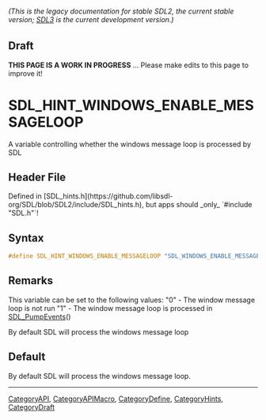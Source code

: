 ====== (This is the legacy documentation for stable SDL2, the current stable version; [https://wiki.libsdl.org/SDL3/ SDL3] is the current development version.) ======

== Draft ==

'''THIS PAGE IS A WORK IN PROGRESS''' ... Please make edits to this page to improve it!


<!-- #*^*^*^*^*See https://wiki.libsdl.org/SGEnumerations for details on editing this page*^*^*^*^* -->
= SDL_HINT_WINDOWS_ENABLE_MESSAGELOOP =

A variable controlling whether the windows message loop is processed by SDL

== Header File ==

Defined in [SDL_hints.h](https://github.com/libsdl-org/SDL/blob/SDL2/include/SDL_hints.h), but apps should _only_ `#include "SDL.h"`!

== Syntax ==

<syntaxhighlight lang='c'>
#define SDL_HINT_WINDOWS_ENABLE_MESSAGELOOP "SDL_WINDOWS_ENABLE_MESSAGELOOP"</syntaxhighlight>

== Remarks ==

This variable can be set to the following values: "0" - The window message
loop is not run "1" - The window message loop is processed in
[[SDL_PumpEvents]]()

By default SDL will process the windows message loop

== Default ==

By default SDL will process the windows message loop.

----
[[CategoryAPI]], [[CategoryAPIMacro]], [[CategoryDefine]], [[CategoryHints]], [[CategoryDraft]]
<!-- #See the Style Guide for instructions on editing the footer. -->


